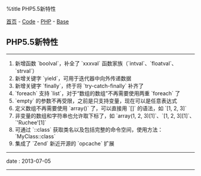 %title PHP5.5新特性

[[../../../index|首页]] - [[../../index|Code]] - [[../index|PHP]] - [[index|Base]]
==PHP5.5新特性==
----
# 新增函数 `boolval`，补全了 `xxxval` 函数家族（`intval`、`floatval`、`strval`）
# 新增关键字 `yield`，可用于迭代器中向外传递数据
# 新增关键字 `finally`，终于将 `try-catch-finally` 补齐了
# `foreach` 支持 `list`，对于“数组的数组”不再需要使用两重 `foreach` 了
# `empty` 的参数不再受限，之前是只支持变量，现在可以是任意表达式
# 定义数组不再需要使用 `array()` 了，可以直接用 `[]` 的语法，如 `[1, 2, 3]`
# 非变量的数组和字符串也允许取下标了，如 `array(1, 2, 3)[1]`、`[1, 2, 3][1]`、`'Ruchee'[1]`
# 可通过 `::class` 获取类名以及包括完整的命令空间，使用方法：`MyClass::class`
# 集成了 `Zend` 新近开源的 `opcache` 扩展
----
<red>date</red> : 2013-07-05
----
